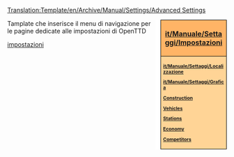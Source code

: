 <noinclude>[[Translation:Template/en/Archive/Manual/Settings/Advanced Settings]]</noinclude><div style="float:right; padding-left:12px; background:#ffffff;">
<div style="width:140px; border:1px solid #000000; background:#ffb466; padding:5px; -moz-border-radius-topleft:5px; -moz-border-radius-topright:5px; font-size: 12pt;">
<center><strong><font size="3">[[it/Manuale/Settaggi/Impostazioni]]</font></strong></center>
</div>
<div style="width:140px;  border:1px solid black; border-top-width: 0px; background:#ffd496; padding:5px; -moz-border-radius-bottomleft:5px; -moz-border-radius-bottomright:8px; font-size: 8pt;">
<strong>
[[it/Manuale/Settaggi/Localizzazione]]

[[it/Manuale/Settaggi/Grafica]]

[[en/Archive/Manual/Settings/Advanced Settings/Construction|Construction]]

[[en/Archive/Manual/Settings/Advanced Settings/Vehicles|Vehicles]]

[[en/Archive/Manual/Settings/Advanced Settings/Stations|Stations]]

[[en/Archive/Manual/Settings/Advanced Settings/Economy|Economy]]

[[en/Archive/Manual/Settings/Advanced Settings/Competitors|Competitors]]
</strong>
</div>
</div>

<noinclude>
Tamplate che inserisce il menu di navigazione per le pagine dedicate alle impostazioni di OpenTTD <br />
{{it/S|it/Manuale/Settaggi/MenuImp}}
[[Category:it/Navigazione|impostazioni]]
</noinclude>